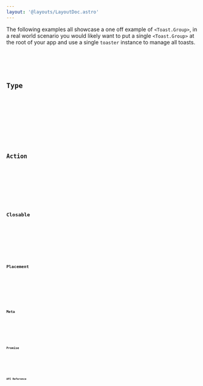 ```yaml
---
layout: '@layouts/LayoutDoc.astro'
---
```










The following examples all showcase a one off example of `<Toast.Group>`, in a real world scenario you would likely want to put a single `<Toast.Group>` at the root of your app and use a single `toaster` instance to manage all toasts.

<Preview client:load>
	<Fragment slot="preview">
		<Default client:visible />
	</Fragment>
	<Fragment slot="code">
		<Code code={DefaultRaw} lang="svelte" />
	</Fragment>
</Preview>

## Type

<Preview client:load>
	<Fragment slot="preview">
		<Type client:visible />
	</Fragment>
	<Fragment slot="code">
		<Code code={TypeRaw} lang="svelte" />
	</Fragment>
</Preview>

## Action

<Preview client:load>
	<Fragment slot="preview">
		<Action client:visible />
	</Fragment>
	<Fragment slot="code">
		<Code code={ActionRaw} lang="svelte" />
	</Fragment>
</Preview>

## Closable

<Preview client:load>
	<Fragment slot="preview">
		<Closable client:visible />
	</Fragment>
	<Fragment slot="code">
		<Code code={ClosableRaw} lang="svelte" />
	</Fragment>
</Preview>

## Placement

<Preview client:load>
	<Fragment slot="preview">
		<Placement client:visible />
	</Fragment>
	<Fragment slot="code">
		<Code code={PlacementRaw} lang="svelte" />
	</Fragment>
</Preview>

## Meta

<Preview client:load>
	<Fragment slot="preview">
		<Meta client:visible />
	</Fragment>
	<Fragment slot="code">
		<Code code={MetadataRaw} lang="svelte" />
	</Fragment>
</Preview>

## Promise

<Preview client:load>
	<Fragment slot="preview">
		<Promise client:visible />
	</Fragment>
	<Fragment slot="code">
		<Code code={PromiseRaw} lang="svelte" />
	</Fragment>
</Preview>

## API Reference

<ApiTable />
